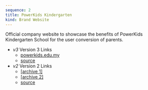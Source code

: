 ```yaml
---
sequence: 2
title: PowerKids Kindergarten
kind: Brand Website
---
```




Official company website to showcase the benefits of PowerKids Kindergarten School for the user conversion of parents.

- _<Icon name="lucide:link" />v3_ <span class="sr-only">Version 3 Links</span>
  - [<Icon name="lucide:globe" />powerkids.edu.my](https://powerkids.edu.my)
  - [<Icon name="mdi:github" />source](https://github.com/chuangcaleb/powerkids-site)
- _<Icon name="lucide:link" />v2_ <span class="sr-only">Version 2 Links</span>
  - [<Icon name="lucide:globe" />[archive 1]](https://chuangcaleb.github.io/powerkids-jekyll/)
  - [<Icon name="lucide:globe" />[archive 2]](https://web.archive.org/web/20230223190117/https://www.powerkids.edu.my/about)
  - [<Icon name="mdi:github" />source](https://github.com/chuangcaleb/powerkids-jekyll)
